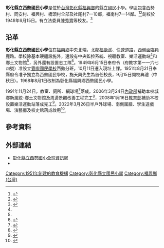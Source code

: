 {{Multiple issues|
{{refimprove|time=2016-10-04T15:32:01+00:00}}
{{Cleanup rewrite|time=2022-05-13T01:21:18+00:00}}
}}
{{Infobox School
| name = 彰化縣立西勢國民小學
| native_name = Xishih Elementary School
| logo = 
| image = 
| caption = 
| motto = 
| county = {{ROC-TWN}}
| coordinates = {{Coord|24.044400328850475|120.43710406930896|display=inline,title}}
| established = 1951年<ref name="introduction" />
| closed = 
| type = [[公立|公立]][[國小|國小]]
| religion = 
| affiliation = 
| IMC = 
| legal_person = 
| district = 西勢村<br />同安村<br />福興村<br />橋頭村<br />社尾村7—10鄰<br />福南村7—14鄰
| grades = 一年級、二年級、三年級、四年級、五年級、六年級
| founder = 
| president = 
| principal = 劉淑甄
| vice_principal = 
| assistant_principal = 
| secretary = 
| dean = 
| director = 
| college = 
| house = 
| su = 
| sc = 
| cs = 
| cc = 
| faculty = 
| staff = 39人
| students = 394人
| area = 13069平方公尺<ref name="introduction" />
| athletics = 
| conference = 
| tree = 
| colors = 
| mascot = 
| magazine = 
| free_label2 = 主管機關
| free_text2 = [[彰化縣政府|彰化縣政府]]
| free_label3 = 公立學校代碼
| free_text3 = 376479738Y<ref>{{Cite web |url = https://sheethub.com/data.gov.tw/%E8%A1%8C%E6%94%BF%E9%99%A2%E6%89%80%E5%B1%AC%E4%B8%AD%E5%A4%AE%E5%8F%8A%E5%9C%B0%E6%96%B9%E6%A9%9F%E9%97%9C%E4%BB%A3%E7%A2%BC/uri/376479738Y |title = 376479738Y:行政院所屬中央及地方機關代碼 |author =  |date =  |publisher =  |language = zh-tw |accessdate =  |quote =  |archive-date = 2018-09-30 |archive-url = https://web.archive.org/web/20180930190857/https://sheethub.com/data.gov.tw/%E8%A1%8C%E6%94%BF%E9%99%A2%E6%89%80%E5%B1%AC%E4%B8%AD%E5%A4%AE%E5%8F%8A%E5%9C%B0%E6%96%B9%E6%A9%9F%E9%97%9C%E4%BB%A3%E7%A2%BC/uri/376479738Y }}</ref>
| free_label4 = 
| free_text4 = 
| free_label5 = 
| free_text5 = 
| telephone = +886-4-777-2317
| fax = +886-4-778-6287
| location = 50649 [[彰化縣|彰化縣]][[福興鄉_(臺灣)|福興鄉]][[西勢村_(彰化縣)|西勢村]]員鹿路二段412號
| website = https://www.ssses.chc.edu.tw/
}}

'''彰化縣立西勢國民小學'''是位於[[台灣|台灣]][[彰化縣|彰化縣]][[福興鄉_(臺灣)|福興鄉]]的縣立國民小學。學區包含西勢村、同安村、福興村、橋頭村全部及社尾村7—10鄰，福南村7—14鄰。<ref name="introduction">{{Cite web |url = http://163.23.104.38/%E8%A5%BF%E5%8B%A2%E5%9C%8B%E5%B0%8F2.htm |title = 學校簡介 |author =  |date =  |publisher =  |language = zh-tw |accessdate = 2016-10-04 |quote =  |archive-url = https://web.archive.org/web/20181005062136/http://163.23.104.38/%E8%A5%BF%E5%8B%A2%E5%9C%8B%E5%B0%8F2.htm |archive-date = 2018-10-05 |dead-url = yes }}</ref><ref>{{Cite web|title=彰化縣各國民小學學區劃分表|url=https://house.chcg.gov.tw/files_house/%E5%BD%B0%E5%8C%96%E7%B8%A3%E5%90%84%E5%9C%8B%E6%B0%91%E5%B0%8F%E5%AD%B8%E5%AD%B8%E5%8D%80%E5%8A%83%E5%88%86%E8%A1%A8_87_1090212.pdf|access-date=2022-05-17|archive-date=2022-05-03|archive-url=https://web.archive.org/web/20220503104301/https://house.chcg.gov.tw/files_house/%E5%BD%B0%E5%8C%96%E7%B8%A3%E5%90%84%E5%9C%8B%E6%B0%91%E5%B0%8F%E5%AD%B8%E5%AD%B8%E5%8D%80%E5%8A%83%E5%88%86%E8%A1%A8_87_1090212.pdf}}</ref>創校於1949年6月15日。有立法委員[[陳秀寳|陳秀寶]]等校友。<ref>{{Cite book|title=彰化縣西勢國小70周年校慶特刊|location=彰化縣立西勢國民小學|pages=25-27|year=}}</ref>

==沿革==
'''彰化縣立西勢國民小學'''位在[[福興鄉_(臺灣)|福興鄉]]中央北端，北鄰[[福鹿溪|福鹿溪]]、快速道路，西側面臨員鹿路。學校除基本硬體設施外，還設有中央監控系統、視聽教室、樂活運動站<ref name="sports_station" />和鄉土文物館<ref name="local_cultural_relics_museum" />，另外還有設置志工隊<ref>{{Cite web|title=彰化縣志願服務團體 - 彰化縣志願服務與資源整合資訊網|url=http://cvris.chcg.gov.tw/chvol/home.jsp?serno=200904110005&mserno=200904110005&menudata=VolMenu&level2=Y&language=chinese&contlink=ap/volTeam_view.jsp&assnserno=200912300004|accessdate=2016-10-05|author=|date=|publisher=|language=zh-tw|quote=|archive-date=2022-06-20|archive-url=https://web.archive.org/web/20220620140527/http://cvris.chcg.gov.tw/chvol/home.jsp?serno=200904110005&mserno=200904110005&menudata=VolMenu&level2=Y&language=chinese&contlink=ap%2FvolTeam_view.jsp&assnserno=200912300004}}</ref>。1949年6月15日奉府令（府教字第一一六七四號）准設立[[彰化縣福興鄉管嶼國民小學|管嶼國民學校]]西勢分班，10月11日遷入現址上課。1951年8月21日奉縣府令准予獨立為西勢國民學校，施天興先生為首任校長，9月15日開校典禮（中秋日）。1968年8月1日改制為彰化縣福興鄉西勢國民小學。

1991年11月24日，教室、廁所、網球場<ref>{{Cite web |url = http://iplay.sa.gov.tw/Gym/Index/13319 |title = 西勢國小網球場(館) 全國運動場館資訊網-iPlay |author =  |date =  |publisher =  |language = zh-tw |accessdate = 2016-10-06 |quote =  |deadurl = yes |archiveurl = https://web.archive.org/web/20160829093015/http://iplay.sa.gov.tw/Gym/Index/13319 |archivedate = 2016年8月29日 |df =  }}</ref>落成。2006年3月24日[[中華民國內政部|內政部]]補助本校城鄉新風貌-鄉土文物館及周邊景觀改善工程完工<ref name="local_cultural_relics_museum">{{Cite web |url = http://www.chcg.gov.tw/ch/03news/01print.asp?bull_id=34365 |title = 西勢國小５５週年校慶暨鄉土文物館啟用典禮 |author =  |date =  |publisher =  |language = zh-tw |accessdate =  |quote =  |archive-date = 2018-09-29 |archive-url = https://web.archive.org/web/20180929191229/http://www.chcg.gov.tw/ch/03news/01print.asp?bull_id=34365 }}</ref>，2008年1月16日[[中華民國教育部|教育部]]補助本校設置樂活運動站落成完工<ref name="sports_station">{{Cite web|url =http://www.lohas-sport.org.tw/school_K_002.html|title =樂活運動站 - 學校運動站介紹 /彰化縣西勢國小|author =|date =|publisher =|language =zh-tw|accessdate =|quote =|deadurl =yes|archiveurl =https://web.archive.org/web/20161005115110/http://www.lohas-sport.org.tw/school_K_002.html|archivedate =2016-10-05}}</ref>。2022年3月26日半戶外球場、南側圍牆、學生遊戲場、演藝廳及校史館落成啟用<ref>{{Cite web|title=彰化西勢國小70週年校慶 5項校園建設落成啟用|url=https://tw.news.yahoo.com/%E5%BD%B0%E5%8C%96%E8%A5%BF%E5%8B%A2%E5%9C%8B%E5%B0%8F70%E9%80%B1%E5%B9%B4%E6%A0%A1%E6%85%B6-5%E9%A0%85%E6%A0%A1%E5%9C%92%E5%BB%BA%E8%A8%AD%E8%90%BD%E6%88%90%E5%95%9F%E7%94%A8-083652240.html|author=林明佑|date=2022-03-26}}</ref>。

== 參考資料 ==
<references />

==外部連結==
* [http://www.ssses.chc.edu.tw/ 彰化縣立西勢國小全球資訊網] {{Wayback|url=http://www.ssses.chc.edu.tw/ |date=20220418033405 }}
* {{facebook|ssses.chc.edu.tw|彰化縣西勢國小}}

{{彰化縣國民中小學}}

[[Category:1951年創建的教育機構|Category:1951年創建的教育機構]]
[[Category:彰化縣立國民小學|Category:彰化縣立國民小學]]
[[Category:福興鄉_(台灣)|Category:福興鄉 (台灣)]]